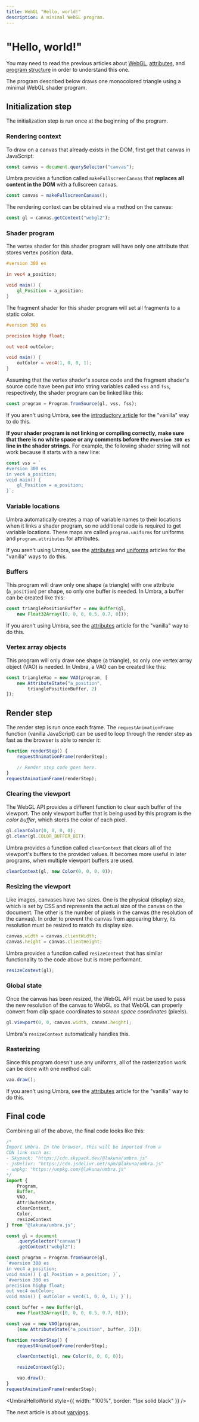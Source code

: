 ```yaml
---
title: WebGL "Hello, world!"
description: A minimal WebGL program.
---
```

# "Hello, world!"

You may need to read the previous articles about
[WebGL](/webgl/what-is), [attributes](/webgl/attributes),
and [program structure](/webgl/program-structure) in order
to understand this one.

The program described below draws one monocolored triangle
using a minimal WebGL shader program.

## Initialization step

The initialization step is run once at the beginning of the
program.

### Rendering context

To draw on a canvas that already exists in the DOM, first
get that canvas in JavaScript:

```js
const canvas = document.querySelector("canvas");
```

Umbra provides a function called `makeFullscreenCanvas`
that **replaces all content in the DOM** with a fullscreen
canvas.

```js
const canvas = makeFullscreenCanvas();
```

The rendering context can be obtained via a method on the
canvas:

```js
const gl = canvas.getContext("webgl2");
```

### Shader program

The vertex shader for this shader program will have only
one attribute that stores vertex position data.

```glsl
#version 300 es

in vec4 a_position;

void main() {
	gl_Position = a_position;
}
```

The fragment shader for this shader program will set all
fragments to a static color.

```glsl
#version 300 es

precision highp float;

out vec4 outColor;

void main() {
	outColor = vec4(1, 0, 0, 1);
}
```

Assuming that the vertex shader's source code and the
fragment shader's source code have been put into string
variables called `vss` and `fss`, respectively, the shader
program can be linked like this:

```js
const program = Program.fromSource(gl, vss, fss);
```

If you aren't using Umbra, see the
[introductory article](/webgl/what-is) for the
"vanilla" way to do this.

**If your shader program is not linking or compiling
correctly, make sure that there is no white space or any
comments before the `#version 300 es` line in the shader
strings.** For example, the following shader string will
not work because it starts with a new line:

```js
const vss = `
#version 300 es
in vec4 a_position;
void main() {
	gl_Position = a_position;
}`;
```

### Variable locations

Umbra automatically creates a map of variable names to
their locations when it links a shader program, so no
additional code is required to get variable locations.
These maps are called `program.uniforms` for uniforms and
`program.attributes` for attributes.

If you aren't using Umbra, see the
[attributes](/webgl/attributes) and
[uniforms](/webgl/uniforms) articles for the "vanilla" ways
to do this.

### Buffers

This program will draw only one shape (a triangle) with one
attribute (`a_position`) per shape, so only one buffer is
needed. In Umbra, a buffer can be created like this:

```js
const trianglePositionBuffer = new Buffer(gl,
	new Float32Array([0, 0, 0, 0.5, 0.7, 0]));
```

If you aren't using Umbra, see the
[attributes](/webgl/attributes) article for the "vanilla"
way to do this.

### Vertex array objects

This program will only draw one shape (a triangle), so only
one vertex array object (VAO) is needed. In Umbra, a VAO
can be created like this:

```js
const triangleVao = new VAO(program, [
	new AttributeState("a_position",
		trianglePositionBuffer, 2)
]);
```

## Render step

The render step is run once each frame. The
`requestAnimationFrame` function (vanilla JavaScript) can
be used to loop through the render step as fast as the
browser is able to render it:

```js
function renderStep() {
	requestAnimationFrame(renderStep);

	// Render step code goes here.
}
requestAnimationFrame(renderStep);
```

### Clearing the viewport

The WebGL API provides a different function to clear each
buffer of the viewport. The only viewport buffer that is
being used by this program is the *color buffer*, which
stores the color of each pixel.

```js
gl.clearColor(0, 0, 0, 0);
gl.clear(gl.COLOR_BUFFER_BIT);
```

Umbra provides a function called `clearContext` that clears
all of the viewport's buffers to the provided values. It
becomes more useful in later programs, when multiple
viewport buffers are used.

```js
clearContext(gl, new Color(0, 0, 0, 0));
```

### Resizing the viewport

Like images, canvases have two sizes. One is the physical
(display) size, which is set by CSS and represents the
actual size of the canvas on the document. The other is the
number of pixels in the canvas (the resolution of the
canvas). In order to prevent the canvas from appearing
blurry, its resolution must be resized to match its display
size.

```js
canvas.width = canvas.clientWidth;
canvas.height = canvas.clientHeight;
```

Umbra provides a function called `resizeContext` that has
similar functionality to the code above but is more
performant.

```js
resizeContext(gl);
```

### Global state

Once the canvas has been resized, the WebGL API must be
used to pass the new resolution of the canvas to WebGL so
that WebGL can properly convert from clip space coordinates
to *screen space coordinates* (pixels).

```js
gl.viewport(0, 0, canvas.width, canvas.height);
```

Umbra's `resizeContext` automatically handles this.

### Rasterizing

Since this program doesn't use any uniforms, all of the
rasterization work can be done with one method call:

```js
vao.draw();
```

If you aren't using Umbra, see the
[attributes](/webgl/attributes) article for the
"vanilla" way to do this.

## Final code

Combining all of the above, the final code looks like this:

```js
/*
Import Umbra. In the browser, this will be imported from a
CDN link such as:
- Skypack: "https://cdn.skypack.dev/@lakuna/umbra.js"
- jsDelivr: "https://cdn.jsdelivr.net/npm/@lakuna/umbra.js"
- unpkg: "https://unpkg.com/@lakuna/umbra.js"
*/
import {
	Program,
	Buffer,
	VAO,
	AttributeState,
	clearContext,
	Color,
	resizeContext
} from "@lakuna/umbra.js";

const gl = document
	.querySelector("canvas")
	.getContext("webgl2");

const program = Program.fromSource(gl,
`#version 300 es
in vec4 a_position;
void main() { gl_Position = a_position; }`,
`#version 300 es
precision highp float;
out vec4 outColor;
void main() { outColor = vec4(1, 0, 0, 1); }`);

const buffer = new Buffer(gl,
	new Float32Array([0, 0, 0, 0.5, 0.7, 0]));

const vao = new VAO(program,
	[new AttributeState("a_position", buffer, 2)]);

function renderStep() {
	requestAnimationFrame(renderStep);

	clearContext(gl, new Color(0, 0, 0, 0));

	resizeContext(gl);

	vao.draw();
}
requestAnimationFrame(renderStep);
```


<UmbraHelloWorld style={{ width: "100%", border: "1px solid black" }} />

The next article is about [varyings](/webgl/varyings).
